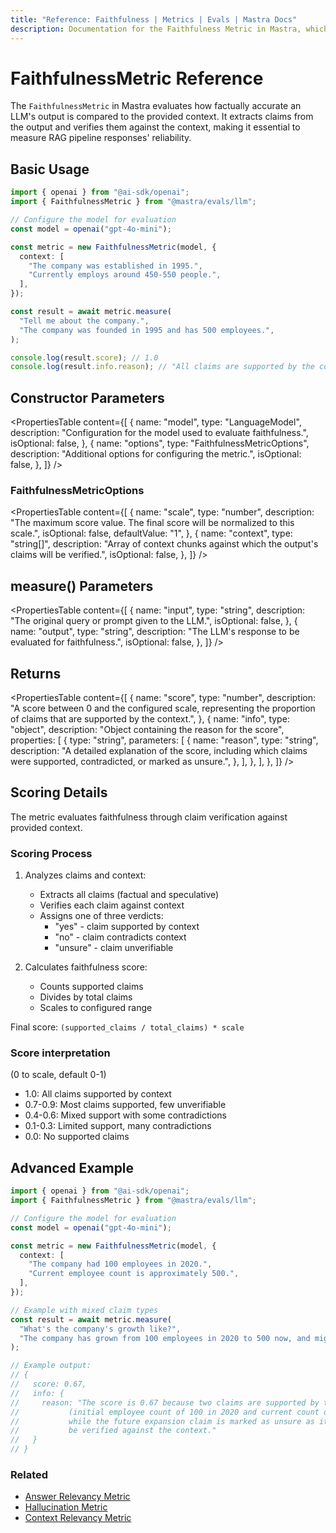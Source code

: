 ```yaml
---
title: "Reference: Faithfulness | Metrics | Evals | Mastra Docs"
description: Documentation for the Faithfulness Metric in Mastra, which evaluates the factual accuracy of LLM outputs compared to the provided context.
---
```


# FaithfulnessMetric Reference

The `FaithfulnessMetric` in Mastra evaluates how factually accurate an LLM's output is compared to the provided context. It extracts claims from the output and verifies them against the context, making it essential to measure RAG pipeline responses' reliability.

## Basic Usage

```typescript
import { openai } from "@ai-sdk/openai";
import { FaithfulnessMetric } from "@mastra/evals/llm";

// Configure the model for evaluation
const model = openai("gpt-4o-mini");

const metric = new FaithfulnessMetric(model, {
  context: [
    "The company was established in 1995.",
    "Currently employs around 450-550 people.",
  ],
});

const result = await metric.measure(
  "Tell me about the company.",
  "The company was founded in 1995 and has 500 employees.",
);

console.log(result.score); // 1.0
console.log(result.info.reason); // "All claims are supported by the context."
```

## Constructor Parameters

<PropertiesTable
  content={[
    {
      name: "model",
      type: "LanguageModel",
      description: "Configuration for the model used to evaluate faithfulness.",
      isOptional: false,
    },
    {
      name: "options",
      type: "FaithfulnessMetricOptions",
      description: "Additional options for configuring the metric.",
      isOptional: false,
    },
  ]}
/>

### FaithfulnessMetricOptions

<PropertiesTable
  content={[
    {
      name: "scale",
      type: "number",
      description:
        "The maximum score value. The final score will be normalized to this scale.",
      isOptional: false,
      defaultValue: "1",
    },
    {
      name: "context",
      type: "string[]",
      description:
        "Array of context chunks against which the output's claims will be verified.",
      isOptional: false,
    },
  ]}
/>

## measure() Parameters

<PropertiesTable
  content={[
    {
      name: "input",
      type: "string",
      description: "The original query or prompt given to the LLM.",
      isOptional: false,
    },
    {
      name: "output",
      type: "string",
      description: "The LLM's response to be evaluated for faithfulness.",
      isOptional: false,
    },
  ]}
/>

## Returns

<PropertiesTable
  content={[
    {
      name: "score",
      type: "number",
      description:
        "A score between 0 and the configured scale, representing the proportion of claims that are supported by the context.",
    },
    {
      name: "info",
      type: "object",
      description: "Object containing the reason for the score",
      properties: [
        {
          type: "string",
          parameters: [
            {
              name: "reason",
              type: "string",
              description:
                "A detailed explanation of the score, including which claims were supported, contradicted, or marked as unsure.",
            },
          ],
        },
      ],
    },
  ]}
/>

## Scoring Details

The metric evaluates faithfulness through claim verification against provided context.

### Scoring Process

1. Analyzes claims and context:

   - Extracts all claims (factual and speculative)
   - Verifies each claim against context
   - Assigns one of three verdicts:
     - "yes" - claim supported by context
     - "no" - claim contradicts context
     - "unsure" - claim unverifiable

2. Calculates faithfulness score:
   - Counts supported claims
   - Divides by total claims
   - Scales to configured range

Final score: `(supported_claims / total_claims) * scale`

### Score interpretation

(0 to scale, default 0-1)

- 1.0: All claims supported by context
- 0.7-0.9: Most claims supported, few unverifiable
- 0.4-0.6: Mixed support with some contradictions
- 0.1-0.3: Limited support, many contradictions
- 0.0: No supported claims

## Advanced Example

```typescript
import { openai } from "@ai-sdk/openai";
import { FaithfulnessMetric } from "@mastra/evals/llm";

// Configure the model for evaluation
const model = openai("gpt-4o-mini");

const metric = new FaithfulnessMetric(model, {
  context: [
    "The company had 100 employees in 2020.",
    "Current employee count is approximately 500.",
  ],
});

// Example with mixed claim types
const result = await metric.measure(
  "What's the company's growth like?",
  "The company has grown from 100 employees in 2020 to 500 now, and might expand to 1000 by next year.",
);

// Example output:
// {
//   score: 0.67,
//   info: {
//     reason: "The score is 0.67 because two claims are supported by the context
//           (initial employee count of 100 in 2020 and current count of 500),
//           while the future expansion claim is marked as unsure as it cannot
//           be verified against the context."
//   }
// }
```

### Related

- [Answer Relevancy Metric](./answer-relevancy)
- [Hallucination Metric](./hallucination)
- [Context Relevancy Metric](./context-relevancy)
